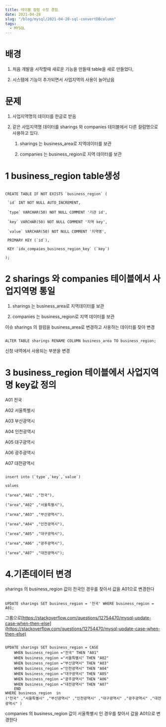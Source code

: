 ```yaml
---
title: 테이블 컬럼 수정 경험
date: 2021-04-28
slug: "/blog/mysql/2021-04-28-sql-convertDBcolumn"
tags:
  - MYSQL
---
```


# 배경



1. 처음 개발을 시작할때 새로운 기능을 만들때 table을 새로 만들었다,

2. 시스템에 기능이 추가되면서 사업지역의 사용이 늘어났음



# 문제



1. 사업지역명의 데이터를 한글로 받음

2. 같은 사업지역명 데이터를 sharings 와 companies 테이블에서 다른 컬럼명으로 사용하고 있다.

    1. sharings 는 business_area로 지역데이터를 보관

    2. companies 는 business_region로 지역 데이터를 보관



# 1 business_region table생성



```

CREATE TABLE IF NOT EXISTS `business_region` (

 `id` INT NOT NULL AUTO_INCREMENT,

 `type` VARCHAR(50) NOT NULL COMMENT '기관 id',

 `key` VARCHAR(50) NOT NULL COMMENT '지역 key',

 `value` VARCHAR(50) NOT NULL COMMENT '지역명',

 PRIMARY KEY (`id`),

 KEY `idx_compaies_business_region_key` (`key`)

);

```

# 2 sharings 와 companies 테이블에서 사업지역명 통일



1. sharings 는 business_area로 지역데이터를 보관

2. companies 는 business_region로 지역 데이터를 보관



이슈 sharings 의 컬럼을 business_area로 변경하고 사용하는 데이터를 찾아 변경



```

ALTER TABLE sharings RENAME COLUMN business_area TO business_region;

```



신청 내역에서 사용되는 부분을 변경



# 3 business_region 테이블에서 사업지역명 key값 정의



A01 전국

A02 서울특별시

A03 부산광역시

A04 인천광역시

A05 대구광역시

A06 광주광역시

A07 대전광역시





```

insert into (`type`,`key`,`value`) 

values 

("area","A01" ,"전국"),

("area","A02" ,"서울특별시"),

("area","A03" ,"부산광역시"),

("area","A04" ,"인천광역시"),

("area","A05" ,"대구광역시"),

("area","A06" ,"광주광역시"),

("area","A07" ,"대전광역시");

```



# 4.기존데이터 변경



sharings 의 business_region 값이 전국인 경우를 찾아서 값을 A01으로 변경한다





```

UPDATE sharings SET business_region = '전국' WHERE business_region = A01;

```



그룹으로[https://stackoverflow.com/questions/12754470/mysql-update-case-when-then-else](https://stackoverflow.com/questions/12754470/mysql-update-case-when-then-else)





```

UPDATE sharings SET business_region = CASE
	WHEN business_region ="전국" THEN "A01"
	WHEN business_region ="서울특별시" THEN "A02"
	WHEN business_region ="부산광역시" THEN "A03"
	WHEN business_region ="인천광역시" THEN "A04"
	WHEN business_region ="대구광역시" THEN "A05"
	WHEN business_region ="광주광역시" THEN "A06"
	WHEN business_region ="대전광역시" THEN "A07"
    END
WHERE business_region  in 
("전국" ,"서울특별시" ,"부산광역시" ,"인천광역시" ,"대구광역시" ,"광주광역시" ,"대전광역시" )

```



companies 의 business_region 값이 서울특별시 인 경우를 찾아서 값을 A01으로 변경한다